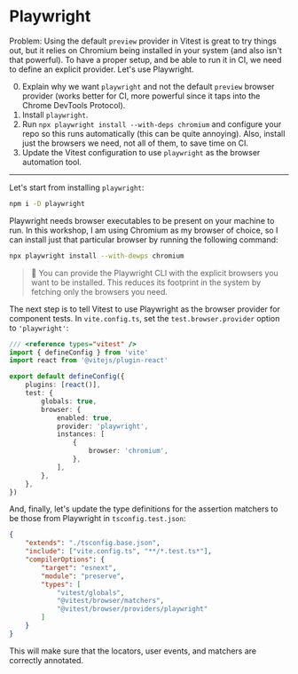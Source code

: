 # Playwright

Problem: Using the default `preview` provider in Vitest is great to try things out, but it relies on Chromium being installed in your system (and also isn't that powerful). To have a proper setup, and be able to run it in CI, we need to define an explicit provider. Let's use Playwright.

0. Explain why we want `playwright` and not the default `preview` browser provider (works better for CI, more powerful since it taps into the Chrome DevTools Protocol).
1. Install `playwright`.
1. Run `npx playwright install --with-deps chromium` and configure your repo so this runs automatically (this can be quite annoying). Also, install just the browsers we need, not all of them, to save time on CI.
1. Update the Vitest configuration to use `playwright` as the browser automation tool.

---

Let's start from installing `playwright`:

```sh nonumber
npm i -D playwright
```

Playwright needs browser executables to be present on your machine to run. In this workshop, I am using Chromium as my browser of choice, so I can install just that particular browser by running the following command:

```sh nonumber
npx playwright install --with-dewps chromium
```

> 🦉 You can provide the Playwright CLI with the explicit browsers you want to be installed. This reduces its footprint in the system by fetching only the browsers you need.

The next step is to tell Vitest to use Playwright as the browser provider for component tests. In `vite.config.ts`, set the `test.browser.provider` option to `'playwright'`:

```ts filename=vite.config.ts add=11
/// <reference types="vitest" />
import { defineConfig } from 'vite'
import react from '@vitejs/plugin-react'

export default defineConfig({
	plugins: [react()],
	test: {
		globals: true,
		browser: {
			enabled: true,
			provider: 'playwright',
			instances: [
				{
					browser: 'chromium',
				},
			],
		},
	},
})
```

And, finally, let's update the type definitions for the assertion matchers to be those from Playwright in `tsconfig.test.json`:

```json filename=tsconfig.test.json remove=9 add=10
{
	"extends": "./tsconfig.base.json",
	"include": ["vite.config.ts", "**/*.test.ts*"],
	"compilerOptions": {
		"target": "esnext",
		"module": "preserve",
		"types": [
			"vitest/globals",
			"@vitest/browser/matchers",
			"@vitest/browser/providers/playwright"
		]
	}
}
```

This will make sure that the locators, user events, and matchers are correctly annotated.
